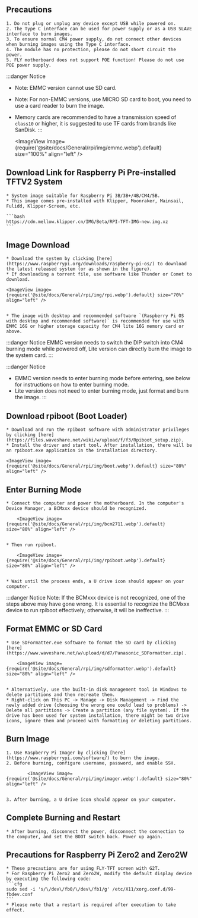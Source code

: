 



## Precautions

    1. Do not plug or unplug any device except USB while powered on.
    2. The Type C interface can be used for power supply or as a USB SLAVE interface to burn images.
    3. To ensure normal CM4 power supply, do not connect other devices when burning images using the Type C interface.
    4. The module has no protection, please do not short circuit the power.
    5. FLY motherboard does not support POE function! Please do not use POE power supply.

:::danger Notice
* Note: EMMC version cannot use SD card.
* Note: For non-EMMC versions, use MICRO SD card to boot, you need to use a card reader to burn the image.
* Memory cards are recommended to have a transmission speed of `class10` or higher, it is suggested to use TF cards from brands like SanDisk.
:::

    <ImageView image={require('@site/docs/General/rpi/img/emmc.webp').default} size="100%" align="left" />

## Download Link for Raspberry Pi Pre-installed TFTV2 System

    * System image suitable for Raspberry Pi 3B/3B+/4B/CM4/5B.
    * This image comes pre-installed with Klipper, Moonraker, Mainsail, Fulidd, Klipper-Screen, etc.

    ```bash
    https://cdn.mellow.klipper.cn/IMG/Beta/RPI-TFT-IMG-new.img.xz
    ```

## Image Download

    * Download the system by clicking [here](https://www.raspberrypi.org/downloads/raspberry-pi-os/) to download the latest released system (or as shown in the figure).
    * If downloading a torrent file, use software like Thunder or Comet to download.

    <ImageView image={require('@site/docs/General/rpi/img/rpi.webp').default} size="70%" align="left" />


    * The image with desktop and recommended software `(Raspberry Pi OS with desktop and recommended software)` is recommended for use with EMMC 16G or higher storage capacity for CM4 lite 16G memory card or above.

:::danger Notice
EMMC version needs to switch the DIP switch into CM4 burning mode while powered off, Lite version can directly burn the image to the system card.
:::

:::danger Notice
* EMMC version needs to enter burning mode before entering, see below for instructions on how to enter burning mode.
* Lite version does not need to enter burning mode, just format and burn the image.
:::

## Download rpiboot (Boot Loader)

    * Download and run the rpiboot software with administrator privileges by clicking [here](https://files.waveshare.net/wiki/w/upload/f/f3/Rpiboot_setup.zip).
    * Install the driver and start tool. After installation, there will be an rpiboot.exe application in the installation directory.

    <ImageView image={require('@site/docs/General/rpi/img/boot.webp').default} size="80%" align="left" />

## Enter Burning Mode

    * Connect the computer and power the motherboard. In the computer's Device Manager, a BCMxxx device should be recognized.

        <ImageView image={require('@site/docs/General/rpi/img/bcm2711.webp').default} size="80%" align="left" />


    * Then run rpiboot.

        <ImageView image={require('@site/docs/General/rpi/img/rpiboot.webp').default} size="80%" align="left" />


    * Wait until the process ends, a U drive icon should appear on your computer.

:::danger Notice
Note: If the BCMxxx device is not recognized, one of the steps above may have gone wrong. It is essential to recognize the BCMxxx device to run rpiboot effectively; otherwise, it will be ineffective.
:::


## Format EMMC or SD Card

    * Use SDFormatter.exe software to format the SD card by clicking [here](https://www.waveshare.net/w/upload/d/d7/Panasonic_SDFormatter.zip).

        <ImageView image={require('@site/docs/General/rpi/img/sdformatter.webp').default} size="80%" align="left" />


    * Alternatively, use the built-in disk management tool in Windows to delete partitions and then recreate them.
    * Right-click on This PC -> Manage -> Disk Management -> Find the newly added drive (choosing the wrong one could lead to problems) -> Delete all partitions -> Create a partition (any file system). If the drive has been used for system installation, there might be two drive icons, ignore them and proceed with formatting or deleting partitions.

## Burn Image

    1. Use Raspberry Pi Imager by clicking [here](https://www.raspberrypi.com/software/) to burn the image.
    2. Before burning, configure username, password, and enable SSH.

            <ImageView image={require('@site/docs/General/rpi/img/imager.webp').default} size="80%" align="left" />


    3. After burning, a U drive icon should appear on your computer.

## Complete Burning and Restart

    * After burning, disconnect the power, disconnect the connection to the computer, and set the BOOT switch back. Power up again.

## Precautions for Raspberry Pi Zero2 and Zero2W

    * These precautions are for using FLY-TFT screen with G2T.
    * For Raspberry Pi Zero2 and Zero2W, modify the default display device by executing the following code:
    ```cfg
    sudo sed -i 's/\/dev\/fb0/\/dev\/fb1/g' /etc/X11/xorg.conf.d/99-fbdev.conf
    ```
    * Please note that a restart is required after execution to take effect.